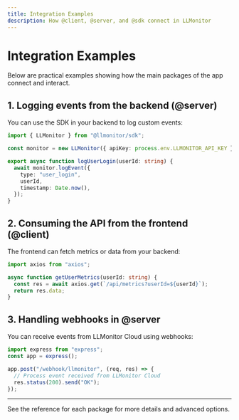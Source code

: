 ```yaml
---
title: Integration Examples
description: How @client, @server, and @sdk connect in LLMonitor
---
```


# Integration Examples

Below are practical examples showing how the main packages of the app connect and interact.

## 1. Logging events from the backend (@server)

You can use the SDK in your backend to log custom events:

```ts
import { LLMonitor } from "@llmonitor/sdk";

const monitor = new LLMonitor({ apiKey: process.env.LLMONITOR_API_KEY });

export async function logUserLogin(userId: string) {
  await monitor.logEvent({
    type: "user_login",
    userId,
    timestamp: Date.now(),
  });
}
```

## 2. Consuming the API from the frontend (@client)

The frontend can fetch metrics or data from your backend:

```ts
import axios from "axios";

async function getUserMetrics(userId: string) {
  const res = await axios.get(`/api/metrics?userId=${userId}`);
  return res.data;
}
```

## 3. Handling webhooks in @server

You can receive events from LLMonitor Cloud using webhooks:

```ts
import express from "express";
const app = express();

app.post("/webhook/llmonitor", (req, res) => {
  // Process event received from LLMonitor Cloud
  res.status(200).send("OK");
});
```

---

See the reference for each package for more details and advanced options.
